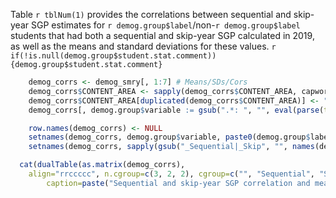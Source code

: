 Table `r tblNum(1)` provides the correlations between sequential and skip-year SGP estimates for `r demog.group$label`/non-`r demog.group$label` students that had both a sequential and skip-year SGP calculated in 2019, as well as the means and standard deviations for these values. `r if(!is.null(demog.group$student.stat.comment)) {demog.group$student.stat.comment}`

```r
	demog_corrs <- demog_smry[, 1:7] # Means/SDs/Cors
	demog_corrs$CONTENT_AREA <- sapply(demog_corrs$CONTENT_AREA, capwords, USE.NAMES=FALSE)
	demog_corrs$CONTENT_AREA[duplicated(demog_corrs$CONTENT_AREA)] <- ""
	demog_corrs[, demog.group$variable := gsub(".*: ", "", eval(parse(text = demog.group$variable)))]

	row.names(demog_corrs) <- NULL
	setnames(demog_corrs, demog.group$variable, paste0(demog.group$label, "_STATUS"))
	setnames(demog_corrs, sapply(gsub("_Sequential|_Skip", "", names(demog_corrs)), capwords, special.words=c(demog.group$label, "SGP", "SD")))

  cat(dualTable(as.matrix(demog_corrs),
  	align="rrccccc", n.cgroup=c(3, 2, 2), cgroup=c("", "Sequential", "Skip Year"),
		caption=paste("Sequential and skip-year SGP correlation and mean/standard deviation by content area and",  demog.group$label, "status")))
```
